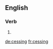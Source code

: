 ==English==

===Verb===
{{head|en|present participle}}

# {{present participle of|cess|lang=en}}

[[de:cessing]]
[[fr:cessing]]